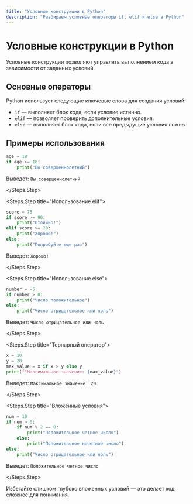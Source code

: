 ```yaml
---
title: "Условные конструкции в Python"
description: "Разбираем условные операторы if, elif и else в Python"
---
```



# Условные конструкции в Python

Условные конструкции позволяют управлять выполнением кода в зависимости от заданных условий.

## Основные операторы

Python использует следующие ключевые слова для создания условий:

- `if` — выполняет блок кода, если условие истинно.
- `elif` — позволяет проверить дополнительные условия.
- `else` — выполняет блок кода, если все предыдущие условия ложны.

## Примеры использования

<Steps>
  <Steps.Step title="Простое условие">

```python
age = 18
if age >= 18:
    print("Вы совершеннолетний")
```

Выведет: `Вы совершеннолетний`

  </Steps.Step>

  <Steps.Step title="Использование elif">

```python
score = 75
if score >= 90:
    print("Отлично!")
elif score >= 70:
    print("Хорошо!")
else:
    print("Попробуйте еще раз")
```

Выведет: `Хорошо!`

  </Steps.Step>

  <Steps.Step title="Использование else">

```python
number = -5
if number > 0:
    print("Число положительное")
else:
    print("Число отрицательное или ноль")
```

Выведет: `Число отрицательное или ноль`

  </Steps.Step>

  <Steps.Step title="Тернарный оператор">

```python
x = 10
y = 20
max_value = x if x > y else y
print(f"Максимальное значение: {max_value}")
```

Выведет: `Максимальное значение: 20`

  </Steps.Step>

  <Steps.Step title="Вложенные условия">

```python
num = 10
if num > 0:
    if num % 2 == 0:
        print("Положительное четное число")
    else:
        print("Положительное нечетное число")
else:
    print("Число отрицательное или ноль")
```

Выведет: `Положительное четное число`

  </Steps.Step>
</Steps>

<Callout type="warning" title="Важно">
  Избегайте слишком глубоко вложенных условий — это делает код сложнее для
  понимания.
</Callout>
